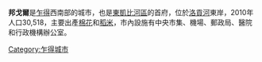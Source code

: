 {{unreferenced|time=2011-09-13T08:12:14+00:00}}
{{Infobox settlement 
<!--See the Table at Infobox Settlement for all fields and descriptions of usage--> 
<!-- Basic info ---------------->
|official_name = 邦戈爾
|other_name = 
|native_name = <!-- 非中文的原文名稱 --> 
|nickname = 
|settlement_type = 城市
|motto = 
<!-- images and maps -----------> 
|image_skyline = 
|imagesize = 
|image_caption = 
|image_flag = 
|flag_size = 
|image_seal = 
|seal_size = 
|image_shield = 
|shield_size = 
|image_blank_emblem = 
|blank_emblem_type = 
|blank_emblem_size = 
|image_map = 
|mapsize = 
|map_caption = 
|pushpin_map = Chad
|pushpin_mapsize=250
|pushpin_label_position =right
|pushpin_map_caption = 在乍得的位置
<!-- Location ------------------> 
|coordinates_display = inline,title
|coordinates_region = TD
|subdivision_type = 國家
|subdivision_name = {{flag|Chad}} 
|subdivision_type1 = 區
|subdivision_name1 = [[東凱比河區|東凱比河區]]
|subdivision_type2 = 
|subdivision_name2 = 
|subdivision_type3 = 
|subdivision_name3 = 
<!-- Politics -----------------> 
|government_footnotes = 
|government_type = 
|leader_title = 
|leader_name = 
|leader_title1 = 
<!-- for places with, say, both a mayor and a city manager --> 
|leader_name1 = 
|leader_title2 = 
|leader_name2 = 
|established_title = 
<!-- Settled --> 
|established_date = 
|established_title2 = 
<!-- Incorporated (town) --> 
|established_date2 = 
|established_title3 = 
<!-- Incorporated (city) --> 
|established_date3 = 
<!-- Area ---------------------> 
|unit_pref =Imperial 
<!--Enter: Imperial, if Imperial (metric) is desired--> 
|area_footnotes = 
|area_total_km2 = 
<!-- ALL fields dealing with a measurements are subject to automatic unit conversion--> 
|area_land_km2 =  <!--See table @ Template:Infobox Settlement for details on automatic unit conversion--> 
|area_water_km2 = 
|area_total_sq_mi = 
|area_land_sq_mi = 
|area_water_sq_mi = 
|area_water_percent = 
|area_urban_km2 = 
|area_urban_sq_mi = 
|area_blank1_title = 
|area_blank1_km2 = 
|area_blank1_sq_mi = 
<!-- Population -----------------------> 
|population_as_of = 2010年
|population_footnotes = 
|population_note = 
|population_total = 30,518
|population_density_km2 = 
|population_density_sq_mi = 
|population_urban = 
|population_density_urban_km2 = 
|population_density_urban_sq_mi = 
|population_blank1_title =Ethnicities 
|population_blank1 = 
|population_blank2_title =Religions 
|population_blank2 = 
|population_density_blank1_km2 = 
|population_density_blank1_sq_mi = 
<!-- General information ---------------> 
|timezone = +1 
|utc_offset = 
|timezone_DST = 
|utc_offset_DST = 
|latd= 10|latm= 16|lats=50 |latNS=N 
|longd= 15|longm= 22|longs= 20|longEW=E 
|elevation_footnotes = 
<!--for references: use <ref> </ref> tags--> 
|elevation_m = 315
|elevation_ft = 
<!-- Area/postal codes & others --------> 
|postal_code_type = 
<!-- enter ZIP code, Postcode, Post code, Postal code... --> 
|postal_code = 
|area_code = 
|blank_name = 
|blank_info = 
|blank1_name = 
|blank1_info = 
|website = 
|footnotes = }}

'''邦戈爾'''是[[乍得|乍得]]西南部的城市，也是[[東凱比河區|東凱比河區]]的首府，位於[[洛貢河|洛貢河]]東岸，2010年人口30,518，主要出產[[棉花|棉花]]和[[稻米|稻米]]，市內設施有中央市集、機場、郵政局、醫院和行政機構辦公室。

[[Category:乍得城市|Category:乍得城市]]